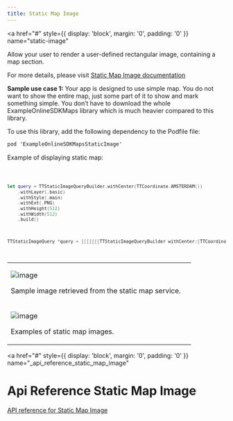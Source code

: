 ```yaml
---
title: Static Map Image
---
```


<a
  href="#"
  style={{ display: 'block', margin: '0', padding: '0' }}
  name="static-image"
></a>

Allow your user to render a user-defined rectangular image, containing a map section.

For more details, please
visit [Static Map Image documentation](https://developer.Example.com/maps-api/maps-api-documentation-raster/static-image)

**Sample use case 1:** Your app is designed to use simple map. You do not want to show the entire
map, just some part of it to show and mark something simple. You don’t have to download the whole
ExampleOnlineSDKMaps library which is much heavier compared to this library.

To use this library, add the following dependency to the Podfile file:

```objectivec
pod 'ExampleOnlineSDKMapsStaticImage'
```

Example of displaying static map:

<Code>

```swift
let query = TTStaticImageQueryBuilder.withCenter(TTCoordinate.AMSTERDAM())
    .withLayer(.basic)
    .withStyle(.main)
    .withExt(.PNG)
    .withHeight(512)
    .withWidth(512)
    .build()
```

```objectivec
TTStaticImageQuery *query = [[[[[[[TTStaticImageQueryBuilder withCenter:[TTCoordinate AMSTERDAM]] withLayer:TTLayerTypeBasic] withStyle:TTStyleTypeMain] withExt:TTExtTypePNG] withHeight:512] withWidth:512] build]
```

</Code>

<table>
  <tbody>
    <tr>
      <td>
        <ContentWrapper maxWidth="512px" objectFit="contain">
          <p>
            <img src="../images/static_image.png" alt="image" />
          </p>
        </ContentWrapper>
        <p>Sample image retrieved from the static map service.</p>
      </td>
      <td></td>
    </tr>
    <tr>
      <td>
        <ContentWrapper maxWidth="512px" objectFit="contain">
          <p>
            <img src="../images/static_image_example.png" alt="image" />
          </p>
        </ContentWrapper>
        <p>Examples of static map images.</p>
      </td>
      <td></td>
    </tr>
  </tbody>
</table>

<a
  href="#"
  style={{ display: 'block', margin: '0', padding: '0' }}
  name="_api_reference_static_map_image"
></a>

# Api Reference Static Map Image

[API reference for Static Map Image](https://developer.Example.com/assets/downloads/mapssdk/APIReferences/APIDocMapsStaticImage_2.4.714/index.html)
